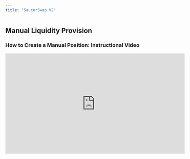```yaml
---
title: "SaucerSwap V2"
---
```


## Manual Liquidity Provision

### How to Create a Manual Position: Instructional Video

<iframe width="560" height="315" src="https://www.youtube.com/embed/LvvVmcy-aDw" title="YouTube video player" frameBorder="0" allow="accelerometer; autoPlay; clipboard-write; encrypted-media; gyroscope; picture-in-picture" allowFullScreen />

### How to Create a Manual Position: Written Guide

1\. **Prerequisites**

* Launch the web-app and connect your [wallet](/get-started/hedera-guide/create-hedera-wallet).

![](/images/connect-wallet.avif)

<Frame caption="HashPack was used in this example.">
  <img src="/images/approve-connect.png" />
</Frame>

* Ensure you have sufficient [HBAR](/get-started/hedera-guide/get-hbar) for network fees and tokens for liquidity provision.

![](/images/portfolio-view.avif)

2\. **Locate Pool**

* Navigate to the "Liquidity" page.

* Select the "SaucerSwap V2" tab.

* Identify the pool where you want to provide liquidity.

![](/images/liquidity.avif)

3\. **Create Position**

* Click "New Position."

![](/images/new-position.png)

4\. **Set Price Range**

* Setting the price range is a crucial step in concentrated liquidity provision, as it determines the price points at which your liquidity is utilized for trading. Here are the different methods to set the price range:

**Volatility Strategy:** SaucerSwap offers pre-configured volatility strategies such as "Focused," "Balanced," and "Relaxed." Selecting one of these automatically sets your price range.

![](/images/set-range.png)

**Manual Input:** Use the `+` and `-` buttons to manually adjust the upper and lower price limits for the position. This gives you more control but requires a good understanding of the token pair’s price dynamics.

![](/images/manual-range.png)

**Depth Chart Handles:** The interface offers a graphical depth chart where you can drag handles to set the desired price range. This method provides a visual aid, however it also requires an understanding of the token pair’s price dynamics.

<iframe width="560" height="315" src="https://www.youtube.com/embed/2VsmMuy-7_I" title="YouTube video player" frameBorder="0" allow="accelerometer; autoPlay; clipboard-write; encrypted-media; gyroscope; picture-in-picture" allowFullScreen />

<Info>
  **Limit Order Emulation:** Setting the range entirely to one side (left for lower prices, right for higher prices) effectively acts as a limit order, converting your liquidity from tokenA \<-> tokenB when the price reaches a certain point.
</Info>

5\. **Deposit Tokens**

* Input the amount of TokenA or TokenB to deposit.

![](/images/deposit-token.png)

6\. **Finalize**

* Review all info and ensure your slippage tolerance is set appropriately.

* Click "Approve & Mint Position."

![](/images/mint-position.png)

* Complete the transaction in your wallet.

### How to Manage a Manual Position: Instructional Video

<iframe width="560" height="315" src="https://www.youtube.com/embed/XT5jgYWjGMY" title="YouTube video player" frameBorder="0" allow="accelerometer; autoPlay; clipboard-write; encrypted-media; gyroscope; picture-in-picture" allowFullScreen />

### How to Manage a Manual Position: Written Guide

1\. **Prerequisites**

* Launch the app and connect your [wallet](/get-started/hedera-guide/create-hedera-wallet).

* Ensure you have sufficient [HBAR](/get-started/hedera-guide/get-hbar) for network fees and existing liquidity positions.

2\. **View Positions**

* Accessible via either the "V2 Positions" tab of the "Portfolio" page or directly from the "Liquidity" page.

![](/images/view-position.webp)

![](/images/my-position.png)

![](/images/open.png)

![](/images/portfolio-view.webp)

#### Increase Liquidity

1\. **Navigate Interface**

* Head over to the "Increase Liquidity" tab for the relevant position.

![](/images/increase.png)

2\. **Add Liquidity**

* Enter the amount of TokenA or TokenB.

* Click "Approve & Add Liquidity."

![](/images/approve-and-add.png)

#### Decrease Liquidity

1\. **Navigate Interface**

* Head over to the "Decrease Liquidity" tab for the relevant position.

![](/images/decrease.png)

2\. **Remove Liquidity**

* Use the slider to specify how much you wish to withdraw.

* Confirm by clicking "Remove Liquidity."

![](/images/remove.png)

#### Claim Fees

1\. **Navigate Interface**

* Head over to the "Claim Fees" tab.

![](/images/claim-fees.png)

2\. **Claim LP Earnings**

* View owed amounts of TokenA and TokenB.

* Click "Collect" to initiate the process, then complete the transaction in your wallet.

![](/images/collect.png)

## Auto Pools

### How to Create and Manage an Auto Position: Instructional Video

<iframe width="560" height="315" src="https://www.youtube.com/embed/MdsG6Y5H6xs" title="YouTube video player" frameBorder="0" allow="accelerometer; autoPlay; clipboard-write; encrypted-media; gyroscope; picture-in-picture" allowFullScreen />

### How to Create and Manage an Auto Position: Written Guide

1\. **Prerequisites**

* Launch the web-app and connect your [wallet](/get-started/hedera-guide/create-hedera-wallet).

![](/images/connect-wallet.avif)

<Frame caption="HashPack was used in this example.">
  <img src="/images/approve-connect.png" />
</Frame>

* Ensure you have sufficient [HBAR](/get-started/hedera-guide/get-hbar) for network fees and tokens for liquidity provision.

![](/images/portfolio-view.avif)

2\. **Locate Pool**

* Navigate to the "Liquidity" page.

* Select the "SaucerSwap V2" tab.

* Identify the pool where you want to provide liquidity, ensuring that it contains the 'AUTO' chip.

![](/images/locate-auto.webp)

3\. Deposit Liquidity

* Click "New Position," then click "Auto."

![](/images/auto-new-position.webp)

* Select the Auto Pool vault for your single asset deposit.

![](/images/auto-apr.png)

* Enter the amount of the deposit token you wish to stake in the Auto Pool vault. Then, click "Deposit Tokens" and finalize the transaction in your wallet.

![](/images/deposit-auto.png)

4\. View and Manage Position

* Upon depositing tokens into the Auto Pool vault, you will be automatically taken to the "My Position" page.

  * To access Auto Pool positions from the "Liquidity" page, follow these steps:

![](/images/manage-auto.webp)

![](/images/my-position-auto.png)

* On the "My Position" page, you can view details including your deposited liquidity, as well as the global vault statistics like TVL and Earned Fees.

![](/images/auto-vault.png)

* To add more tokens to the Auto Pool vault, specify an amount in the "Deposits" section under the "Deposit Liquidity" tab, then click "Deposit Tokens" and finalize the transaction through your wallet.

![](/images/deposit-liquidity-auto.png)

5\. Withdraw Liquidity

* For liquidity withdrawal, go to the "Withdraw Liquidity" tab and choose the quantity of tokens to withdraw using the slider or preset buttons. Then, click "Withdraw Tokens" and confirm the transaction in your wallet.

![](/images/withdraw-auto-liquidity.png)